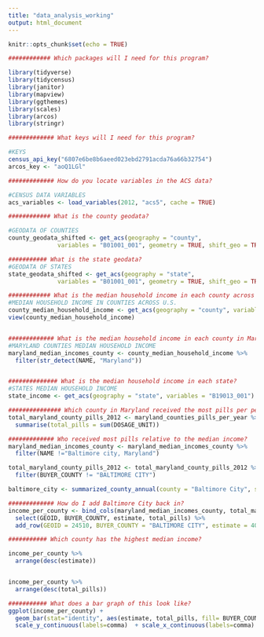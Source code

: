 ```yaml
---
title: "data_analysis_working"
output: html_document
---
```


```r
knitr::opts_chunk$set(echo = TRUE)
```

```r

############ Which packages will I need for this program? 

library(tidyverse)
library(tidycensus)
library(janitor)
library(mapview)
library(ggthemes)
library(scales)
library(arcos)
library(stringr)

```

```r

############# What keys will I need for this program? 

#KEYS
census_api_key("6807e6be8b6aeed023ebd2791acda76a66b32754")
arcos_key <- "aoQ1LGl"

############# How do you locate variables in the ACS data? 

#CENSUS DATA VARIABLES 
acs_variables <- load_variables(2012, "acs5", cache = TRUE)

############ What is the county geodata?

#GEODATA OF COUNTIES 
county_geodata_shifted <- get_acs(geography = "county",
              variables = "B01001_001", geometry = TRUE, shift_geo = TRUE)

########### What is the state geodata? 
#GEODATA OF STATES 
state_geodata_shifted <- get_acs(geography = "state",
              variables = "B01001_001", geometry = TRUE, shift_geo = TRUE)

############ What is the median household income in each county across the United States? 
#MEDIAN HOUSEHOLD INCOME IN COUNTIES ACROSS U.S. 
county_median_household_income <- get_acs(geography = "county", variables = c("B19013_001"), survey="acs5", year = 2012)
view(county_median_household_income)


############# What is the median household income in each county in Maryland? 
#MARYLAND COUNTIES MEDIAN HOUSEHOLD INCOME 
maryland_median_incomes_county <- county_median_household_income %>%
  filter(str_detect(NAME, "Maryland"))


############## What is the median household income in each state? 
#STATES MEDIAN HOUSEHOLD INCOME 
state_income <- get_acs(geography = "state", variables = "B19013_001")

############### Which county in Maryland received the most pills per person between 2006 and 2012? 
total_maryland_county_pills_2012 <- maryland_counties_pills_per_year %>%
  summarise(total_pills = sum(DOSAGE_UNIT))

```


```r

############# Who received most pills relative to the median income? 
maryland_median_incomes_county <- maryland_median_incomes_county %>%
  filter(NAME !="Baltimore city, Maryland")

total_maryland_county_pills_2012 <- total_maryland_county_pills_2012 %>%
  filter(BUYER_COUNTY != "BALTIMORE CITY")

baltimore_city <- summarized_county_annual(county = "Baltimore City", state = "MD", key = arcos_key)

############# How do I add Baltimore City back in? 
income_per_county <- bind_cols(maryland_median_incomes_county, total_maryland_county_pills_2012) %>%
  select(GEOID, BUYER_COUNTY, estimate, total_pills) %>%
  add_row(GEOID = 24510, BUYER_COUNTY = "BALTIMORE CITY", estimate = 40803, total_pills = 20673130)
```

```r

########### Which county has the highest median income? 

income_per_county %>%
  arrange(desc(estimate))


income_per_county %>%
  arrange(desc(total_pills))

########### What does a bar graph of this look like? 
ggplot(income_per_county) + 
  geom_bar(stat="identity", aes(estimate, total_pills, fill= BUYER_COUNTY, width = 800)) +
  scale_y_continuous(labels=comma)  + scale_x_continuous(labels=comma)


```

